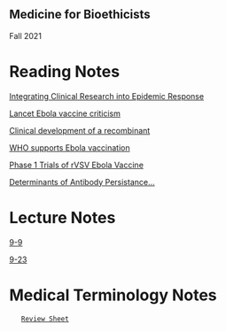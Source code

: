 ==Medicine for Bioethicists==
Fall 2021

=Reading Notes=

[[Integrating Clinical Research into Epidemic Response]]

[[Lancet Ebola vaccine criticism]]

[[Clinical development of a recombinant]]

[[WHO supports Ebola vaccination]]

[[Phase 1 Trials of rVSV Ebola Vaccine]]

[[Determinants of Antibody Persistance...]]

=Lecture Notes=

[[9-9]]

[[9-23]]

=Medical Terminology Notes=
    [[Review Sheet]]

